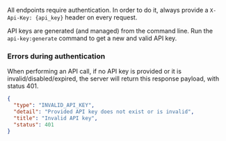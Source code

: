 All endpoints require authentication. In order to do it, always provide a `X-Api-Key: {api_key}` header on every request.

API keys are generated (and managed) from the command line. Run the `api-key:generate` command to get a new and valid API key.

### Errors during authentication

When performing an API call, if no API key is provided or it is invalid/disabled/expired, the server will return this response payload, with status 401.

```json
{
  "type": "INVALID_API_KEY",
  "detail": "Provided API key does not exist or is invalid",
  "title": "Invalid API key",
  "status": 401
}
```
